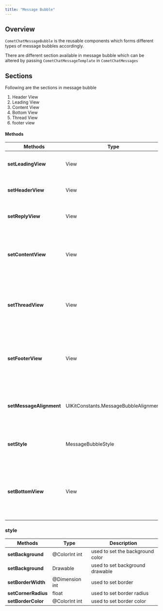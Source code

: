 ```yaml
---
title: "Message Bubble"
---
```


## Overview

`CometChatMessageBubble` is the reusable components which forms different types of message bubbles accordingly.

There are different section available in message bubble which can be altered by passing `CometChatMessageTemplate` in `CometChatMessages`

## Sections

Following are the sections in message bubble

1. Header View
2. Leading View
3. Content View
4. Bottom View
5. Thread View
6. footer view

#### Methods

| Methods                 | Type                                  | Description                                                                       |
| ----------------------- | ------------------------------------- | --------------------------------------------------------------------------------- |
| **setLeadingView**      | View                                  | used to set view in leadingView section                                           |
| **setHeaderView**       | View                                  | used to set view in headerview section                                            |
| **setReplyView**        | View                                  | used to set view in replyview section                                             |
| **setContentView**      | View                                  | used to set content view , by default all different type of bubble are shown here |
| **setThreadView**       | View                                  | used to set view in threadview section , by default threaded section is shown     |
| **setFooterView**       | View                                  | used to set footer view for message bubble , by default message receipt is shown  |
| **setMessageAlignment** | UIKitConstants.MessageBubbleAlignment | used to set bubble alignment , can be **left**, **right** and **center**          |
| **setStyle**            | MessageBubbleStyle                    | used to set styling properties foe message bubble                                 |
| **setBottomView**       | View                                  | used to set bottom view for message bubble , by default reactions are shown here  |

### style

| Methods             | Type           | Description                      |
| ------------------- | -------------- | -------------------------------- |
| **setBackground**   | @ColorInt int  | used to set the background color |
| **setBackground**   | Drawable       | used to set background drawable  |
| **setBorderWidth**  | @Dimension int | used to set border               |
| **setCornerRadius** | float          | used to set border radius        |
| **setBorderColor**  | @ColorInt int  | used to set border color         |
